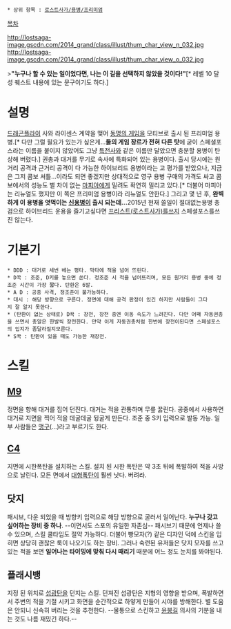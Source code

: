  * 상위 항목 : [[로스트사가/용병/프리미엄]]

[[목차]]

http://lostsaga-image.gscdn.com/2014_grand/class/illust/thum_char_view_n_032.jpg
http://lostsaga-image.gscdn.com/2014_grand/class/illust/thum_char_view_o_032.jpg

>'''"누구나 할 수 있는 일이었다면, 나는 이 길을 선택하지 않았을 것이다!"'''[* 레벨 10 달성 퀘스트 내용에 있는 문구이기도 하다.]

= 설명 =
[[드래곤플라이]] 사와 라이센스 계약을 맺어 [[스페셜포스|동명의 게임]]을 모티브로 출시 된 프리미엄 용병.[* 다만 그럴 필요가 있는가 싶은게...'''둘의 게임 장르가 전혀 다른 탓'''에 굳이 스페셜포스라는 이름을 붙이지 않았어도 그냥 [[육군 특수전사령부|특전사]]와 같은 이름만 달았으면 충분할 용병이 탄상해 버렸다.] 권총과 대거를 무기로 속사에 특화되어 있는 용병이다. 출시 당시에는 원거리 공격과 근거리 공격이 다 가능한 하이브리드 용병이라는 고 평가를 받았으나, 지금은 그저 콤보 셔틀...이라도 되면 좋겠지만 상대적으로 영구 용병 구매의 가격도 싸고 콤보에서의 성능도 별 차이 없는 [[마피아(로스트사가)|마피아]]에게 밀려도 확연히 밀리고 있다.[* 더불어 마피아는 리뉴얼도 했지만 이 쪽은 프리미엄 용병이라 리뉴얼도 안한다.] 그리고 몇 년 후, '''완벽하게 이 용병을 엿먹이는 [[서든어택(로스트사가)|신용병]]이 출시 되는데...'''2015년 현재 쓸일이 절대없는용병 총검으로 하이브리드 운용을 즐기고싶다면 [[프리스트(로스트사가)]]를쓰지 스페셜포스를쓰진 않는다.

= 기본기 =
 * DDD : 대거로 세번 베는 평타. 막타에 적을 넘어 뜨린다.
 * D꾹 : 조준, D키를 놓으면 쏜다. 정조준 시 적을 넘어뜨리며, 모든 원거리 용병 중에 정조준 시간이 가장 짧다. 탄환은 6발.
 * A D : 공중 사격, 정조준이 불가능하다.
 * 대시 : 해당 방향으로 구른다. 정면에 대해 공격 판정이 있긴 하지만 사람들이 그다지 잘 알지 못한다.
 * (탄환이 없는 상태로) D꾹 : 장전, 장전 중엔 이동 속도가 느려진다. 다만 어째 자동권총을 쓰면서 총알은 한발씩 장전한다. 만약 이게 자동권총처럼 한번에 장전이된다면 스페셜포스의 입지가 좀달라질지모른다.
 * S꾹 : 탄환이 있을 때도 가능한 재장전.

= 스킬 =
== [[M9]] ==
정면을 향해 대거를 집어 던진다. 대거는 적을 관통하며 무릎 꿇린다. 공중에서 사용하면 대거로 지면을 찍어 적을 데굴데굴 뒹굴게 만든다. 조준 중 S키 입력으로 발동 가능. 일부 사람들은 [[맹구]](...)라고 부르기도 한다.

== [[C4]] ==
지면에 시한폭탄을 설치하는 스킬. 설치 된 시한 폭탄은 약 3초 뒤에 폭발하여 적을 사방으로 날린다. 모든 면에서 [[캡틴후크|대형폭탄]]이 훨씬 낫다. 버려라.

== 닷지 ==
패시브, 다운 되었을 때 방향키 입력으로 해당 방향으로 굴러서 일어난다. '''누구나 갖고 싶어하는 장비 중 하나'''. --이면서도 스포의 유일한 자존심-- 패시브기 때문에 언제나 쓸 수 있으며, 스킬 쿨타임도 절약 가능하다. 더불어 빵모자(?) 같은 디자인 덕에 스킨을 입히면 상당히 괜찮은 룩이 나오기도 하는 장비. 그러나 숙련된 유저들은 닷지 모자를 쓰고 있는 적을 보면 '''일어나는 타이밍에 맞춰 다시 때리기''' 때문에 어느 정도 눈치를 봐야된다.

== 플래시뱅 ==
지정 된 위치로 [[섬광탄]]을 던지는 스킬. 던져진 섬광탄은 지형의 영향을 받으며, 폭발하면서 주변의 적을 기절 시키고 화면을 순간적으로 하얗게 만들어 시야를 방해한다. 별 도움은 안되니 신속히 버리는 것을 추천한다. --물통으로 스킨하고 [[윤봉길]] 의사의 기분을 내는 것도 나름 재밌긴 하다.--

